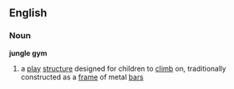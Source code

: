 ==English==
===Noun===
'''jungle gym'''
{{wikipedia}}
#a [[play]] [[structure]] designed for children to [[climb]] on, traditionally constructed as a [[frame]] of metal [[bars]]